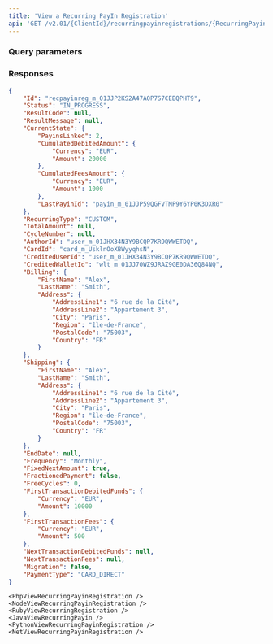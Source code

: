 ```yaml
---
title: 'View a Recurring PayIn Registration'  
api: 'GET /v2.01/{ClientId}/recurringpayinregistrations/{RecurringPayinRegistrationId}'  
---
```


  

### Query parameters  

<RecurringPayinRegistrationId />  

### Responses  

<AccordionGroup>

<Accordion title="200">  

<IdResponse />  

<Status8Response />  

<ResultCodeResponse />  

<ResultMessageResponse />  

<CurrentStateResponse />  

<RecurringTypeResponse />  

<TotalAmountResponse />  

<CycleNumberResponse />  

<AuthorIdResponse />  

<CardId1Response />  

<CreditedUserIdResponse />  

<CreditedWalletIdResponse />  

<Billing1Response />  

<Shipping2Response />  

<EndDateResponse />  

<FrequencyResponse />  

<FixedNextAmountResponse />  

<FractionedPaymentResponse />  

<FreeCyclesResponse />  

<FirstTransactionDebitedFundsResponse />  

<FirstTransactionFeesResponse />  

<NextTransactionDebitedFundsResponse />  

<NextTransactionFeesResponse />  

<MigrationResponse />

<PaymentType15Response />

</Accordion>

</AccordionGroup>  

<ResponseExample>  

```json 200
{
    "Id": "recpayinreg_m_01JJP2KS2A47A0P7S7CEBQPHT9",
    "Status": "IN_PROGRESS",
    "ResultCode": null,
    "ResultMessage": null,
    "CurrentState": {
        "PayinsLinked": 2,
        "CumulatedDebitedAmount": {
            "Currency": "EUR",
            "Amount": 20000
        },
        "CumulatedFeesAmount": {
            "Currency": "EUR",
            "Amount": 1000
        },
        "LastPayinId": "payin_m_01JJP59QGFVTMF9Y6YP0K3DXR0"
    },
    "RecurringType": "CUSTOM",
    "TotalAmount": null,
    "CycleNumber": null,
    "AuthorId": "user_m_01JHX34N3Y9BCQP7KR9QWWETDQ",
    "CardId": "card_m_UsklnOoXBWyyqhsN",
    "CreditedUserId": "user_m_01JHX34N3Y9BCQP7KR9QWWETDQ",
    "CreditedWalletId": "wlt_m_01JJ70WZ9JRAZ9GE0DA36Q84NQ",
    "Billing": {
        "FirstName": "Alex",
        "LastName": "Smith",
        "Address": {
            "AddressLine1": "6 rue de la Cité",
            "AddressLine2": "Appartement 3",
            "City": "Paris",
            "Region": "île-de-France",
            "PostalCode": "75003",
            "Country": "FR"
        }
    },
    "Shipping": {
        "FirstName": "Alex",
        "LastName": "Smith",
        "Address": {
            "AddressLine1": "6 rue de la Cité",
            "AddressLine2": "Appartement 3",
            "City": "Paris",
            "Region": "île-de-France",
            "PostalCode": "75003",
            "Country": "FR"
        }
    },
    "EndDate": null,
    "Frequency": "Monthly",
    "FixedNextAmount": true,
    "FractionedPayment": false,
    "FreeCycles": 0,
    "FirstTransactionDebitedFunds": {
        "Currency": "EUR",
        "Amount": 10000
    },
    "FirstTransactionFees": {
        "Currency": "EUR",
        "Amount": 500
    },
    "NextTransactionDebitedFunds": null,
    "NextTransactionFees": null,
    "Migration": false,
    "PaymentType": "CARD_DIRECT"
}
```

</ResponseExample>  

<RequestExample> 
  
    <PhpViewRecurringPayinRegistration />
    <NodeViewRecurringPayinRegistration />
    <RubyViewRecurringRegistration />
    <JavaViewRecurringPayin />
    <PythonViewRecurringPayinRegistration />
    <NetViewRecurringPayinRegistration />
    
</RequestExample>